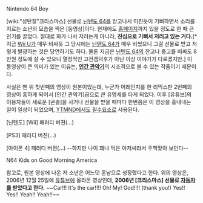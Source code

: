 {{{#!html
<iframe width="640" height="360" src="//www.youtube.com/embed/a8q-elxC6gU?feature=player_detailpage" frameborder="0" allowfullscreen></iframe>
}}}

Nintendo 64 Boy

[wiki:"성탄절"크리스마스] 선물로 [[닌텐도 64]]를 받고나서 미친듯이 기뻐하면서 소리를 지르는 소년의 모습을 찍은 [동영상]이다.  현재에도 [http://www.n64kids.com/ 홈페이지]까지 있을 정도로 한 때 큰 인기를 끌었다. 절대로 화가 나서 저러는게 아니라, '''진심으로 기뻐서 저러고 있는 거다.'''[* 지금 [[Wii U]]가 매우 비싸듯 그 당시에는 [[닌텐도 64]]가 매우 비쌌으니 그걸 선물로 받고 저렇게 발광하는 것은 당연하기도 하다. 물론 지금은 [[닌텐도 64]]의 잔고나 중고를 비싸도 8만원 정도에 살 수 있으니 열정적인 고전겜덕후가 아닌 이상 이야기가 다르겠지만.] 이 동영상이 큰 의미가 있는 이유는, '''[[인간 관악기]]'''의 시조격으로 볼 수 있는 작품이기 때문이다. 


{{{#!html
<iframe title='닌텐도64 드럼버전....강력추천![펌]' width='500px' height='375px' src='http://videofarm.daum.net/controller/video/viewer/Video.html?vid=Ezka6f9Osqk$&play_loc=undefined&c_bitrateSelectBox_visible=false' frameborder='0' scrolling='no' ></iframe>
}}}

사실은 맨 위 첫번째의 영상이 원본이었는데, 누군가 어레인지를 한 리믹스판 2번째의 영상이 흥하게 되어서 [인간 관악기]급으로 큰 유명세를 타게 되었다. 이후 [유튜브]의 이용자들이 새로운 [콘솔]을 사거나 선물을 받을 때마다 한번쯤은 이 영상을 흉내내는 일이 일상이 되었으며, [[YTMND]]에서도 [[필수요소]]로 사용된다.

{{{#!html
<iframe width="640" height="360" src="//www.youtube.com/embed/nBEyFeMV2_c?feature=player_detailpage" frameborder="0" allowfullscreen></iframe>
}}}

[닌텐도] [Wii] 패러디 버젼(...)


{{{#!html
<iframe width="640" height="360" src="//www.youtube.com/embed/Cbit23P1eQU?feature=player_detailpage" frameborder="0" allowfullscreen></iframe>
}}}
[PS3] 패러디 버젼(...)
 
{{{#!html
<iframe width="640" height="360" src="//www.youtube.com/embed/g9zSICrH5X0?feature=player_detailpage" frameborder="0" allowfullscreen></iframe>
}}}
[아이폰 4] 패러디 버젼(...) --하지만 나이 꽤나 먹은 아저씨라서 주책맞아 보인다--

{{{#!html
<iframe width="420" height="315" src="http://www.youtube.com/embed/7zSRLHh521o?rel=0" frameborder="0" allowfullscreen></iframe>
}}}
N64 Kids on Good Morning America

참고로, 원본 영상에 나온 저 소년은 어느덧 훈남으로 성장했다고 한다.
위의 영상은, 2006년 12월 25일에 [[유튜브]]에 올라온 영상인데, '''2006년 [크리스마스] 선물로 [[자동차]]를 받았다고 한다.''' ~~Car!!! It's the car!!!! Oh! My! God!!!! (thank you!) Yes!! Yes!! Yeah!! Yeah!!~~
